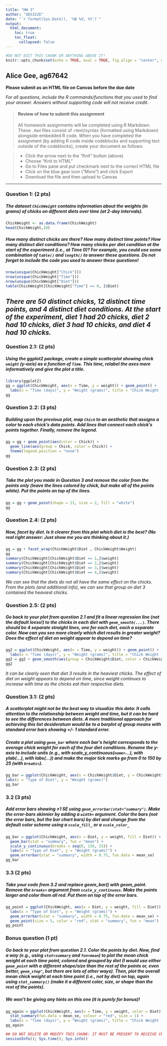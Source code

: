 ```yaml
---
title: "HW 3"
author: "SDS322E"
date: "`r format(Sys.Date(), '%B %d, %Y')`"
output:
  html_document:
    toc: true
    toc_float:
      collapsed: false
---
```


```r
#DO NOT EDIT THIS CHUNK OR ANYTHING ABOVE IT!
knitr::opts_chunk$set(echo = TRUE, eval = TRUE, fig.align = "center", warning = F, message = F, tidy=T, tidy.opts=list(width.cutoff=50))
```

## Alice Gee, ag67642

**Please submit as an HTML file on Canvas before the due date**

*For all questions, include the R commands/functions that you used to find your answer. Answers without supporting code will not receive credit.*

> #### Review of how to submit this assignment
>All homework assignments will be completed using R Markdown. These `.Rmd` files consist of >text/syntax (formatted using Markdown) alongside embedded R code. 
>When you have completed the assignment (by adding R code inside codeblocks and supporting text outside of the codeblocks), create your document as follows:

> - Click the arrow next to the "Knit" button (above) 
> - Choose "Knit to HTML"
> - Go to Files pane and put checkmark next to the correct HTML file
> - Click on the blue gear icon ("More") and click Export
> - Download the file and then upload to Canvas

---

### Question 1: (2 pts)

##### The dataset `ChickWeight` contains information about the weights (in grams) of chicks on different diets over time (at 2-day intervals).

```R
ChickWeight <- as.data.frame(ChickWeight)
head(ChickWeight,10)
```

##### How many distinct chicks are there? How many distinct time points? How many distinct diet conditions? How many chicks per diet condition at the start of the experiment (i.e., at Time 0)? For example, you could use some combination of `table()` and `length()` to answer these questions. *Do not forget to include the code you used to answer these questions!*

```R
nrow(unique(ChickWeight["Chick"]))
nrow(unique(ChickWeight["Time"]))
nrow(unique(ChickWeight["Diet"]))
table(ChickWeight[ChickWeight["Time"] == 0, ]$Diet)
```

*There are 50 distinct chicks, 12 distinct time points, and 4 distinct diet conditions. At the start of the experiment, diet 1 had 20 chicks, diet 2 had 10 chicks, diet 3 had 10 chicks, and diet 4 had 10 chicks.*
---

### Question 2.1: (2 pts)

##### Using the ggplot2 package, create a simple scatterplot showing chick `weight` (y-axis) as a function of `Time`. This time, relabel the axes more informatively and give the plot a title.

```R
library(ggplot2)
gg = ggplot(ChickWeight, aes(x = Time, y = weight)) + geom_point() + 
  labs(x = "Time (days)", y = "Weight (grams)", title = "Chick Weight (g) over Time (days)")
gg
```


### Question 2.2: (3 pts)

##### Building upon the previous plot, map `Chick` to an aesthetic that assigns a color to each chick's data points. Add lines that connect each chick's points together. Finally, remove the legend.

```R
gg = gg + geom_point(aes(color = Chick)) + 
  geom_line(aes(group = Chick, color = Chick)) + 
  theme(legend.position = "none")
gg
```


### Question 2.3: (2 pts)

##### Take the plot you made in Question 3 and remove the color from the points only (leave the lines colored by chick, but make all of the points white). Put the points *on top of* the lines.

```R
gg = gg + geom_point(shape = 21, size = 2, fill = "white")
gg
```

### Question 2.4: (2 pts)

##### Now, facet by diet. Is it clearer from this plot which diet is the best? (No real right answer: Just show me you are thinking about it.)

```R
gg = gg + facet_wrap(ChickWeight$Diet , ChickWeight$Weight)
gg
summary(ChickWeight[ChickWeight$Diet == 1,]$weight)
summary(ChickWeight[ChickWeight$Diet == 2,]$weight)
summary(ChickWeight[ChickWeight$Diet == 3,]$weight)
summary(ChickWeight[ChickWeight$Diet == 4,]$weight)
```
*We can see that the diets do not all have the same effect on the chicks. From the plots (and additional info), we can see that group on diet 3 contained the heaviest chicks. *


### Question 2.5: (2 pts)

##### Go back to your plot from question 2.1 and fit a *linear regression line* (not the default *loess*!) to the chicks in each diet with `geom_smooth(...)`. There should be 4 separate straight lines, one for each diet, each a separate color. Now can you see more clearly which diet results in greater weight? Does the effect of diet on weight appear to depend on time?

```R
gg2 = ggplot(ChickWeight, aes(x = Time, y = weight)) + geom_point() +
  labs(x = "Time (days)", y = "Weight (grams)", title = "Chick Weight (g) over Time (days)")
gg2 = gg2 + geom_smooth(aes(group = ChickWeight$Diet, color = ChickWeight$Diet), method = "lm", formula = y~x)
gg2
```
*It can be clearly seen that diet 3 results in the heaviest chicks. The effect of diet on weight appears to depend on time, since weight continues to increase with time as the chicks eat their respective diets.*

### Question 3.1: (2 pts)

##### A scatterplot might not be the best way to visualize this data: It calls attention to the relationship between weight and time, but it can be hard to see the differences between diets. A more traditional approach for achieving this list desideratum would be to a barplot of group means with standard error bars showing +/- 1 standard error.

##### Create a plot using `geom_bar` where each bar's height corresponds to the average chick weight for each of the four diet conditions. Rename the y-axis to include units (e.g., with scale_y_continuous(`name=`...), with ylab(...), with labs(...)) and make the major tick marks go from 0 to 150 by 25 (with `breaks=`).


```R
gg_bar = ggplot(ChickWeight, aes(x = ChickWeight$Diet, y = ChickWeight$weight)) + geom_bar(stat = "summary", fun = "mean") + scale_y_continuous(breaks = seq(0, 150, 25)) +
labs(x = "Type of Diet", y = "Weight (grams)")
gg_bar
```

### 3.2 (3 pts)

##### Add error bars showing $\pm 1\ SE$ using `geom_errorbar(stat="summary")`. Make the error-bars skinnier by adding a `width=` argument. Color the bars (not the error bars, but the bar chart bars) by diet and change from the default color scheme using a `scale_fill_` or a `scale_color_` 

```R
gg_bar = ggplot(ChickWeight, aes(x = Diet, y = weight, fill = Diet)) + 
  geom_bar(stat = "summary", fun = "mean") + 
  scale_y_continuous(breaks = seq(0, 150, 25)) + 
  labs(x = "Type of Diet", y = "Weight (grams)") + 
  geom_errorbar(stat = "summary", width = 0.75, fun.data = mean_se)
gg_bar
```

### 3.3 (2 pts)

##### Take your code from 3.2 and replace geom_bar() with geom_point. Remove the `breaks=` argument from `scale_y_continuous`. Make the points larger and color them all red. Put them *on top of* the error bars.

```R
gg_point = ggplot(ChickWeight, aes(x = Diet, y = weight, fill = Diet)) + 
  labs(x = "Type of Diet", y = "Weight (grams)") + 
  geom_errorbar(stat = "summary", width = 0.75, fun.data = mean_se) + 
  geom_point(size = 5, color = "red", stat = "summary", fun = "mean")
gg_point
```

### Bonus question (1 pt)

##### Go back to your plot from question 2.1. Color the points by diet. Now, find a way (e.g., using `stat=summary` and `fun=mean`) to plot the mean chick weight at each time point, colored and grouped by diet (I would use either `geom_point` with a different shape/size than the rest of the points or, even better, `geom_step"`, but there are lots of other ways). Then, plot the *overall* mean chick weight at each time point (i.e., not by diet) on top, again using `stat_summary()` (make it a different color, size, or shape than the rest of the points).

##### We won't be giving any hints on this one (it is purely for bonus)!

```R
gg_again = ggplot(ChickWeight, aes(x = Time, y = weight, color = Diet)) + geom_point() + geom_point(size = 4, stat = "summary", fun = "mean") + 
  stat_summary(fun.data = mean_se, colour = "red", size = 1) +
  labs(x = "Time (days)", y = "Weight (grams)", title = "Chick Weight (g) over Time (days)") 
gg_again
```


```R
## DO NOT DELETE OR MODIFY THIS CHUNK: IT MUST BE PRESENT TO RECEIVE CREDIT FOR THE ASSIGNMENT
sessionInfo(); Sys.time(); Sys.info()
```
